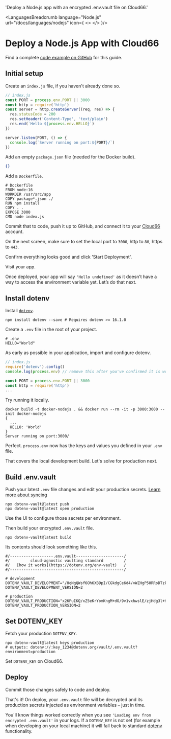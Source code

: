 

  'Deploy a Node.js app with an encrypted .env.vault file on Cloud66.'

<LanguagesBreadcrumb language="Node.js" url="/docs/languages/nodejs" icon={
  <>
    <NodeIcon className="h-9 w-9 text-[#339933]"/>
    <Cloud66Icon className="h-9 w-9 text-[#3C72B9]"/>
  </>
}/>
# Deploy a Node.js App with Cloud66
<GuideHeading lead={description} />

<Note>
  Find a complete <a href="https://github.com/dotenv-org/examples/tree/master/nodejs/cloud66">code example on GitHub</a> for this guide.
</Note>

## Initial setup

Create an `index.js` file, if you haven't already done so.

```js {{ title: "index.js" }}
// index.js
const PORT = process.env.PORT || 3000
const http = require('http')
const server = http.createServer((req, res) => {
  res.statusCode = 200
  res.setHeader('Content-Type', 'text/plain')
  res.end(`Hello ${process.env.HELLO}`)
})

server.listen(PORT, () => {
  console.log(`Server running on port:${PORT}/`)
})
```

Add an empty `package.json` file (needed for the Docker build).

```json {{ title: 'package.json' }}
{}
```

Add a `Dockerfile`.

```shell {{ title: "Dockerfile" }}
# Dockerfile
FROM node:16
WORKDIR /usr/src/app
COPY package*.json ./
RUN npm install
COPY . .
EXPOSE 3000
CMD node index.js
```

Commit that to code, push it up to GitHub, and connect it to your [Cloud66](https://cloud66.com) account.

<ScreenshotBrowser url="/assets/img/docs/cloud66-step1.png" www="app.cloud66.com" />

On the next screen, make sure to set the local port to `3000`, http to `80`, https to `443`.

<ScreenshotBrowser url="/assets/img/docs/cloud66-set-port.gif" www="app.cloud66.com" />

Confirm everything looks good and click 'Start Deployment'.

<ScreenshotBrowser url="/assets/img/docs/cloud66-step3.png" www="app.cloud66.com" />

Visit your app.

<ScreenshotBrowser url="/assets/img/docs/hello-undefined.png" www="yourapp running on cloud66" />

Once deployed, your app will say `'Hello undefined'` as it doesn’t have a way to access the environment variable yet. Let’s do that next.

## Install dotenv

Install [`dotenv`](https://github.com/motdotla/dotenv).

```shell
npm install dotenv --save # Requires dotenv >= 16.1.0
```

Create a `.env` file in the root of your project.

```shell {{ title: ".env" }}
# .env
HELLO="World"
```

As early as possible in your application, import and configure dotenv.

```js {{ title: "index.js" }}
// index.js
require('dotenv').config()
console.log(process.env) // remove this after you've confirmed it is working

const PORT = process.env.PORT || 3000
const http = require('http')
...
```

Try running it locally.

```shell
docker build -t docker-nodejs . && docker run --rm -it -p 3000:3000 --init docker-nodejs
{
  ...
  HELLO: 'World'
}
Server running on port:3000/
```

Perfect. `process.env` now has the keys and values you defined in your `.env` file.

<ScreenshotBrowser url="/assets/img/docs/nextjs-hello-world.png" www="localhost" />

That covers the local development build. Let's solve for production next.

## Build .env.vault

Push your latest `.env` file changes and edit your production secrets. [Learn more about syncing](/docs/tutorials/sync)

```shell
npx dotenv-vault@latest push
npx dotenv-vault@latest open production
```

Use the UI to configure those secrets per environment.

<ScreenshotBrowser url="/assets/img/docs/edit-production-value.gif" www="www.dotenv.org" />

Then build your encrypted `.env.vault` file.

```shell
npx dotenv-vault@latest build
```

Its contents should look something like this.

```shell {{ title: '.env.vault' }}
#/-------------------.env.vault---------------------/
#/         cloud-agnostic vaulting standard         /
#/   [how it works](https://dotenv.org/env-vault)   /
#/--------------------------------------------------/

# development
DOTENV_VAULT_DEVELOPMENT="/HqNgQWsf6Oh6XB9pI/CGkdgCe6d4/vWZHgP50RRoDTzkzPQk/xOaQs="
DOTENV_VAULT_DEVELOPMENT_VERSION=2

# production
DOTENV_VAULT_PRODUCTION="x26PuIKQ/xZ5eKrYomKngM+dO/9v1vxhwslE/zjHdg3l+H6q6PheB5GVDVIbZg=="
DOTENV_VAULT_PRODUCTION_VERSION=2
```

## Set DOTENV_KEY

Fetch your production `DOTENV_KEY`.

```shell
npx dotenv-vault@latest keys production
# outputs: dotenv://:key_1234@dotenv.org/vault/.env.vault?environment=production
```

Set `DOTENV_KEY` on Cloud66.

<ScreenshotBrowser url="/assets/img/docs/cloud66-config-vars.png" www="app.cloud66.com" />

## Deploy

Commit those changes safely to code and deploy.

That's it! On deploy, your `.env.vault` file will be decrypted and its production secrets injected as environment variables – just in time.

<ScreenshotBrowser url="/assets/img/docs/hello-production.png" />

You'll know things worked correctly when you see `'Loading env from encrypted .env.vault'` in your logs. If a `DOTENV_KEY` is not set (for example when developing on your local machine) it will fall back to standard [dotenv](https://github.com/motdotla/dotenv) functionality.

<ScreenshotBrowser url="/assets/img/docs/cloud66-logs-vault.png" www="app.cloud66.com" />

<WellDone />
